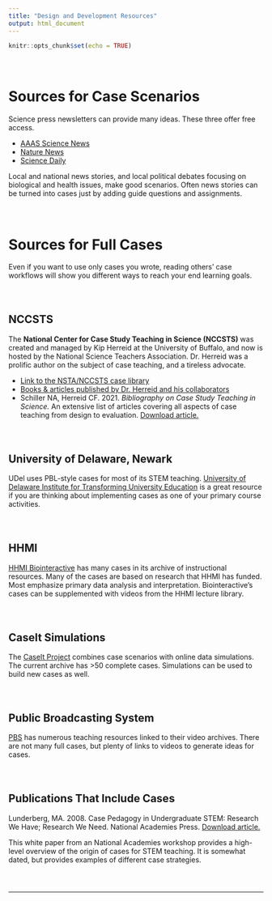 ```yaml
---
title: "Design and Development Resources"
output: html_document
---
```


```r
knitr::opts_chunk$set(echo = TRUE)
```

#### \   

# Sources for Case Scenarios

Science press newsletters can provide many ideas. These three offer free access.

* [AAAS Science News](https://www.science.org/news)
* [Nature News](https://www.nature.com/news)
* [Science Daily](https://www.sciencedaily.com/)

Local and national news stories, and local political debates focusing on biological and health issues, make good scenarios. Often news stories can be turned into cases just by adding guide questions and assignments. 

#### \   

# Sources for Full Cases

Even if you want to use only cases you wrote, reading others' case workflows will show you different ways to reach your end learning goals.

#### \   

## NCCSTS

The __National Center for Case Study Teaching in Science (NCCSTS)__ was created and managed by Kip Herreid at the University of Buffalo, and now is hosted by the National Science Teachers Association. Dr. Herreid was a prolific author on the subject of case teaching, and a tireless advocate. 

* [Link to the NSTA/NCCSTS case library](https://www.nsta.org/case-studies)
* [Books & articles published by Dr. Herreid and his collaborators](https://www.nsta.org/case-studies/resources/publications)
* Schiller NA, Herreid CF. 2021. _Bibliography on Case Study Teaching in Science._ An extensive list of articles covering all aspects of case teaching from design to evaluation. [Download article.](https://www.google.com/url?sa=t&rct=j&q=&esrc=s&source=web&cd=&cad=rja&uact=8&ved=2ahUKEwixz5DfmJH_AhXwlWoFHeJvAMA4ChAWegQIFhAB&url=https%3A%2F%2Fpalm.ascb.org%2Fwp-content%2Fuploads%2Fsites%2F13%2F2021%2F04%2FBibliography_Case_Study_Teaching_Science.pdf&usg=AOvVaw0U0dd0shbdt_q-KfPzwhbD)

#### \   

## University of Delaware, Newark

UDel uses PBL-style cases for most of its STEM teaching. [University of Delaware Institute for Transforming University Education](https://itue.udel.edu/resources-2/) is a great resource if you are thinking about implementing cases as one of your primary course activities. 

#### \   

## HHMI

[HHMI Biointeractive](https://www.biointeractive.org/) has many cases in its archive of instructional resources. Many of the cases are based on research that HHMI has funded. Most emphasize primary data analysis and interpretation. Biointeractive’s cases can be supplemented with videos from the HHMI lecture library. 

#### \   

## CaseIt Simulations 

The [CaseIt Project](https://www.caseitproject.org/) combines case scenarios with online data simulations. The current archive has >50 complete cases. Simulations can be used to build new cases as well.

#### \   

## Public Broadcasting System

[PBS](https://pbsnc.pbslearningmedia.org/subjects/science/life-science/) has numerous teaching resources linked to their video archives. There are not many full cases, but plenty of links to videos to generate ideas for cases.

#### \   

## Publications That Include Cases

Lunderberg, MA. 2008. Case Pedagogy in Undergraduate STEM: Research We Have; Research We Need. National Academies Press. [Download article.](http://sites.nationalacademies.org/cs/groups/dbassesite/documents/webpage/dbasse_072622.pdf)

This white paper from an National Academies workshop provides a high-level overview of the origin of cases for STEM teaching. It is somewhat dated, but provides examples of different case strategies.

#### \   

<hr>